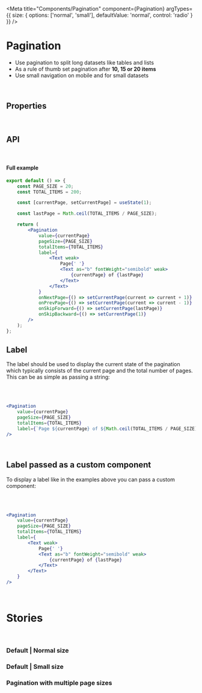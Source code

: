 
<Meta
    title="Components/Pagination"
    component={Pagination}
    argTypes={{
        size: {
            options: ['normal', 'small'],
            defaultValue: 'normal',
            control: 'radio'
        }
    }}
/>


# Pagination

-   Use pagination to split long datasets like tables and lists
-   As a rule of thumb set pagination after **10, 15 or 20 items**
-   Use small navigation on mobile and for small datasets

<Canvas>
    <NormalPagination />
</Canvas>

<br />

## Properties

<ArgsTable of={Pagination} />

<br />

## API

<br />

#### Full example

```jsx
export default () => {
    const PAGE_SIZE = 20;
    const TOTAL_ITEMS = 200;

    const [currentPage, setCurrentPage] = useState(1);

    const lastPage = Math.ceil(TOTAL_ITEMS / PAGE_SIZE);

    return (
        <Pagination
            value={currentPage}
            pageSize={PAGE_SIZE}
            totalItems={TOTAL_ITEMS}
            label={
                <Text weak>
                    Page{' '}
                    <Text as="b" fontWeight="semibold" weak>
                        {currentPage} of {lastPage}
                    </Text>
                </Text>
            }
            onNextPage={() => setCurrentPage(current => current + 1)}
            onPrevPage={() => setCurrentPage(current => current - 1)}
            onSkipForward={() => setCurrentPage(lastPage)}
            onSkipBackward={() => setCurrentPage(1)}
        />
    );
};
```

## Label

The label should be used to display the current state of the pagination which typically consists of the current page and the total number of pages. This can be as simple as passing a string:

<br />

<NormalPagination />

<br />

```jsx
<Pagination
    value={currentPage}
    pageSize={PAGE_SIZE}
    totalItems={TOTAL_ITEMS}
    label={`Page ${currentPage} of ${Math.ceil(TOTAL_ITEMS / PAGE_SIZE)}`}
/>
```

<br />

## Label passed as a custom component

To display a label like in the examples above you can pass a custom component:

<br />

<NormalPagination />

<br />

```jsx
<Pagination
    value={currentPage}
    pageSize={PAGE_SIZE}
    totalItems={TOTAL_ITEMS}
    label={
        <Text weak>
            Page{' '}
            <Text as="b" fontWeight="semibold" weak>
                {currentPage} of {lastPage}
            </Text>
        </Text>
    }
/>
```

<br />

# Stories

<br />

### Default | Normal size

<Canvas>
    <Story name="Default | Normal size">
        <NormalPagination />
    </Story>
</Canvas>

### Default | Small size

<Canvas>
    <Story name="Default | Small size">
        <SmallPagination />
    </Story>
</Canvas>

### Pagination with multiple page sizes

<Canvas>
    <Story name="Pagination with multiple page sizes">
        <PaginationWithPageSize />
    </Story>
</Canvas>
